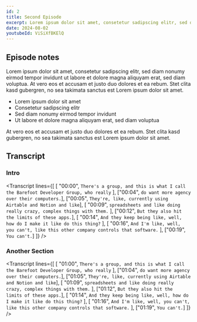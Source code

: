 ```yaml
---
id: 2
title: Second Episode
excerpt: Lorem ipsum dolor sit amet, consetetur sadipscing elitr, sed diam nonumy eirmod tempor invidunt ut labore et dolore magna aliquyam erat, sed diam voluptua. At vero eos et accusam et justo duo dolores et ea rebum.
date: 2024-08-02
youtubeId: ViSiXfBKElQ
---
```


## Episode notes

Lorem ipsum dolor sit amet, consetetur sadipscing elitr, sed diam nonumy eirmod tempor invidunt ut labore et dolore magna aliquyam erat, sed diam voluptua. At vero eos et accusam et justo duo dolores et ea rebum. Stet clita kasd gubergren, no sea takimata sanctus est Lorem ipsum dolor sit amet.

- Lorem ipsum dolor sit amet
- Consetetur sadipscing elitr
- Sed diam nonumy eirmod tempor invidunt
- Ut labore et dolore magna aliquyam erat, sed diam voluptua

At vero eos et accusam et justo duo dolores et ea rebum. Stet clita kasd gubergren, no sea takimata sanctus est Lorem ipsum dolor sit amet.

<DiscordLink />

## Transcript

### Intro

<Transcript
  lines={[
    [
      "00:00",
      `There's a group, and this is what I call the Barefoot Developer Group, who really`
    ],
    ["00:04", `do want more agency over their computers.`],
    ["00:05", `They're, like, currently using Airtable and Notion and like`],
    [
      "00:09",
      `spreadsheets and like doing really crazy, complex things with them.`
    ],
    ["00:12", `But they also hit the limits of these apps.`],
    [
      "00:14",
      `And they keep being like, well, how do I make it like do this thing?`
    ],
    [
      "00:16",
      `And I'm like, well, you can't, like this other company controls that software.`
    ],
    ["00:19", `You can't.`]
  ]}
/>

### Another Section

<Transcript
  lines={[
    [
      "01:00",
      `There's a group, and this is what I call the Barefoot Developer Group, who really`
    ],
    ["01:04", `do want more agency over their computers.`],
    ["01:05", `They're, like, currently using Airtable and Notion and like`],
    [
      "01:09",
      `spreadsheets and like doing really crazy, complex things with them.`
    ],
    ["01:12", `But they also hit the limits of these apps.`],
    [
      "01:14",
      `And they keep being like, well, how do I make it like do this thing?`
    ],
    [
      "01:16",
      `And I'm like, well, you can't, like this other company controls that software.`
    ],
    ["01:19", `You can't.`]
  ]}
/>
